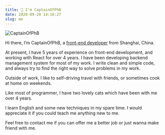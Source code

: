 ```yaml
---
title: 👋 I'm CaptainOfPhB
date: 2020-09-20 14:16:27
slug: me
---
```



<Image 
  src={me} 
  alt="CaptainOfPhB" 
  class="rounded-full w-1/3 mb-10 shadow-2xl hover:animate-pulse hover:scale-75 duration-300"
/>

Hi there, I’m CaptainOfPhB, a <u>front-end developer</u> from Shanghai, China.

At present, I have 5 years of experience on front-end development, and working with React for over 4 years. I have been developing backend management system for most of my work. I write clean and simple code, and always try to find the right way to solve problems in my work.

Outside of work, I like to self-driving travel with friends, or sometimes cook at home on weekends.

Like most of programmer, I have two lovely cats which have been with me over 4 years.

I learn English and some new techniques in my spare time. I would appreciate it if you could teach me anything new to me.

Feel free to contact me if you can offer me a better job or just wanna make friend with me.